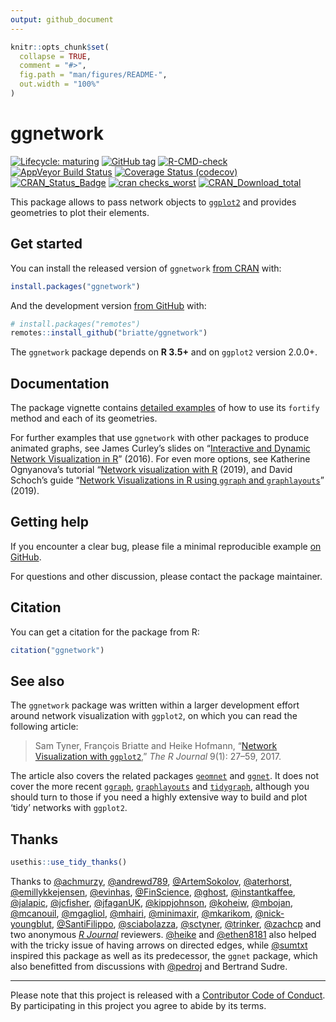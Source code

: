 ```yaml
---
output: github_document
---
```


<!-- README.md is generated from README.Rmd. Please edit that file -->

```r
knitr::opts_chunk$set(
  collapse = TRUE,
  comment = "#>",
  fig.path = "man/figures/README-",
  out.width = "100%"
)
```
# ggnetwork

<!-- badges: start -->
[![Lifecycle: maturing](https://img.shields.io/badge/lifecycle-maturing-blue.svg)](https://www.tidyverse.org/lifecycle/#maturing)
[![GitHub tag](https://img.shields.io/github/tag/briatte/ggnetwork.svg?label=latest)](https://github.com/briatte/ggnetwork)
[![R-CMD-check](https://github.com/briatte/ggnetwork/workflows/R-CMD-check/badge.svg)](https://github.com/briatte/ggnetwork/actions)
[![AppVeyor Build Status](https://ci.appveyor.com/api/projects/status/github/briatte/ggnetwork?branch=master&svg=true)](https://ci.appveyor.com/project/briatte/ggnetwork)
[![Coverage Status (codecov)](https://codecov.io/gh/briatte/ggnetwork/branch/master/graph/badge.svg)](https://codecov.io/gh/briatte/ggnetwork)
[![CRAN_Status_Badge](https://www.r-pkg.org/badges/version-ago/ggnetwork)](https://cran.r-project.org/package=ggnetwork)
[![cran checks_worst](https://cranchecks.info/badges/worst/ggnetwork)](https://cran.r-project.org/web/checks/check_results_ggnetwork.html)
[![CRAN_Download_total](https://cranlogs.r-pkg.org/badges/grand-total/ggnetwork)](https://cran.r-project.org/package=ggnetwork)
<!-- badges: end -->

This package allows to pass network objects to [`ggplot2`](https://ggplot2.org/) and provides geometries to plot their elements.

## Get started

You can install the released version of `ggnetwork` [from CRAN](https://cran.r-project.org/package=ggnetwork) with:

``` r
install.packages("ggnetwork")
```

And the development version [from GitHub](https://github.com/briatte/ggnetwork) with:

``` r
# install.packages("remotes")
remotes::install_github("briatte/ggnetwork")
```

The `ggnetwork` package depends on __R 3.5+__ and on `ggplot2` version 2.0.0+.

## Documentation

The package vignette contains [detailed examples](https://briatte.github.io/ggnetwork/) of how to use its `fortify` method and each of its geometries.

For further examples that use `ggnetwork` with other packages to produce animated graphs, see James Curley's slides on “[Interactive and Dynamic Network Visualization in R](http://curleylab.psych.columbia.edu/netviz/)” (2016). For even more options, see Katherine Ognyanova's tutorial “[Network visualization with R](https://kateto.net/network-visualization) (2019), and David Schoch's guide “[Network Visualizations in R using `ggraph` and `graphlayouts`](http://mr.schochastics.net/netVizR.html)” (2019).

## Getting help

If you encounter a clear bug, please file a minimal reproducible example [on GitHub](https://github.com/briatte/ggnetwork/issues).

For questions and other discussion, please contact the package maintainer.

## Citation

You can get a citation for the package from R:

``` r
citation("ggnetwork")
```

## See also

The `ggnetwork` package was written within a larger development effort around network visualization with `ggplot2`, on which you can read the following article:

> Sam Tyner, François Briatte and Heike Hofmann, “[Network Visualization with `ggplot2`](https://doi.org/10.32614/RJ-2017-023),” _The R Journal_ 9(1): 27–59, 2017.

The article also covers the related packages [`geomnet`](https://github.com/sctyner/geomnet) and  [`ggnet`](https://github.com/briatte/ggnet). It does not cover the more recent [`ggraph`](https://github.com/thomasp85/ggraph), [`graphlayouts`](https://github.com/schochastics/graphlayouts) and [`tidygraph`](https://github.com/thomasp85/tidygraph), although you should turn to those if you need a highly extensive way to build and plot 'tidy' networks with `ggplot2`.

## Thanks

```r
usethis::use_tidy_thanks()
```

Thanks to 
[&#x0040;achmurzy](https://github.com/achmurzy), [&#x0040;andrewd789](https://github.com/andrewd789), [&#x0040;ArtemSokolov](https://github.com/ArtemSokolov), [&#x0040;aterhorst](https://github.com/aterhorst), [&#x0040;emillykkejensen](https://github.com/emillykkejensen), [&#x0040;evinhas](https://github.com/evinhas), [&#x0040;FinScience](https://github.com/FinScience), [&#x0040;ghost](https://github.com/ghost), [&#x0040;instantkaffee](https://github.com/instantkaffee), [&#x0040;jalapic](https://github.com/jalapic), [&#x0040;jcfisher](https://github.com/jcfisher), [&#x0040;jfaganUK](https://github.com/jfaganUK), [&#x0040;kippjohnson](https://github.com/kippjohnson), [&#x0040;koheiw](https://github.com/koheiw), [&#x0040;mbojan](https://github.com/mbojan), 
[&#x0040;mcanouil](https://github.com/mcanouil), [&#x0040;mgagliol](https://github.com/mgagliol), [&#x0040;mhairi](https://github.com/mhairi), [&#x0040;minimaxir](https://github.com/minimaxir), [&#x0040;mkarikom](https://github.com/mkarikom), [&#x0040;nick-youngblut](https://github.com/nick-youngblut), [&#x0040;SantiFilippo](https://github.com/SantiFilippo), [&#x0040;sciabolazza](https://github.com/sciabolazza), [&#x0040;sctyner](https://github.com/sctyner), [&#x0040;trinker](https://github.com/trinker), [&#x0040;zachcp](https://github.com/zachcp) and two anonymous _[R Journal](https://journal.r-project.org/)_ reviewers.
[&#x0040;heike](https://github.com/heike) and 
[&#x0040;ethen8181](https://github.com/ethen8181) also helped with the tricky issue of having arrows on directed edges, while 
[&#x0040;sumtxt](https://github.com/sumtxt) inspired this package as well as its predecessor, the `ggnet` package, which also benefitted from discussions with 
[&#x0040;pedroj](https://github.com/pedroj) and Bertrand Sudre.

---
Please note that this project is released with a [Contributor Code of Conduct](.github/CODE_OF_CONDUCT.md).  
By participating in this project you agree to abide by its terms.
